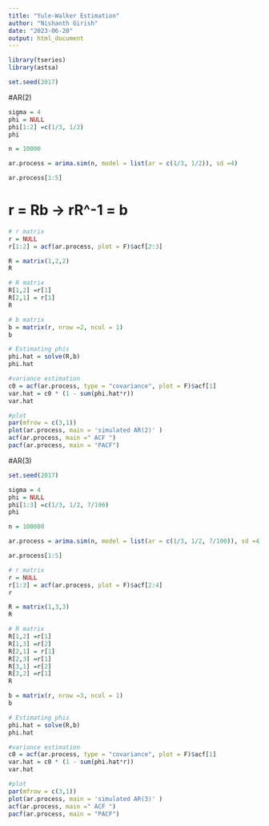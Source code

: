 ---
title: "Yule-Walker Estimation"
author: "Nishanth Girish"
date: "2023-06-20"
output: html_document
---

```{r}
library(tseries)
library(astsa)
```

```{r}
set.seed(2017)
```

#AR(2)
```{r}
sigma = 4
phi = NULL
phi[1:2] =c(1/3, 1/2)
phi
```
```{r}
n = 10000
```

```{r}
ar.process = arima.sim(n, model = list(ar = c(1/3, 1/2)), sd =4)

ar.process[1:5]
```
# r = Rb -> rR^-1 = b
```{r}
# r matrix
r = NULL
r[1:2] = acf(ar.process, plot = F)$acf[2:3]
```

```{r}
R = matrix(1,2,2)
R

```

```{r}
# R matrix
R[1,2] =r[1]
R[2,1] = r[1]
R
```

```{r}
# b matrix
b = matrix(r, nrow =2, ncol = 1)
b
```

```{r}
# Estimating phis
phi.hat = solve(R,b)
phi.hat
```

```{r}
#variance estimation
c0 = acf(ar.process, type = "covariance", plot = F)$acf[1]
var.hat = c0 * (1 - sum(phi.hat*r))
var.hat 
```

```{r}
#plot 
par(mfrow = c(3,1))
plot(ar.process, main = 'simulated AR(2)' )
acf(ar.process, main =" ACF ")
pacf(ar.process, main = "PACF")
```

#AR(3)

```{r}
set.seed(2017)
```

```{r}
sigma = 4
phi = NULL
phi[1:3] =c(1/3, 1/2, 7/100)
phi

n = 100000
```


```{r}
ar.process = arima.sim(n, model = list(ar = c(1/3, 1/2, 7/100)), sd =4)

ar.process[1:5]
```


```{r}
# r matrix
r = NULL
r[1:3] = acf(ar.process, plot = F)$acf[2:4]
r
```


```{r}
R = matrix(1,3,3)
R
```


```{r}
# R matrix
R[1,2] =r[1]
R[1,3] =r[2]
R[2,1] = r[1]
R[2,3] =r[1]
R[3,1] =r[2]
R[3,2] =r[1]
R
```


```{r}
b = matrix(r, nrow =3, ncol = 1)
b
```

```{r}
# Estimating phis
phi.hat = solve(R,b)
phi.hat
```
```{r}
#variance estimation
c0 = acf(ar.process, type = "covariance", plot = F)$acf[1]
var.hat = c0 * (1 - sum(phi.hat*r))
var.hat 
```

```{r}
#plot 
par(mfrow = c(3,1))
plot(ar.process, main = 'simulated AR(3)' )
acf(ar.process, main =" ACF ")
pacf(ar.process, main = "PACF")
```

